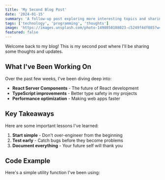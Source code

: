 ```yaml
---
title: 'My Second Blog Post'
date: '2024-01-15'
summary: 'A follow-up post exploring more interesting topics and sharing insights from my recent experiences.'
tags: ['technology', 'programming', 'thoughts']
image: 'https://images.unsplash.com/photo-1498050108023-c5249f4df085?w=600&h=400&fit=crop'
featured: false
---
```


Welcome back to my blog! This is my second post where I'll be sharing some thoughts and updates.

## What I've Been Working On

Over the past few weeks, I've been diving deep into:

- **React Server Components** - The future of React development
- **TypeScript improvements** - Better type safety in my projects
- **Performance optimization** - Making web apps faster

## Key Takeaways

Here are some important lessons I've learned:

1. **Start simple** - Don't over-engineer from the beginning
2. **Test early** - Catch bugs before they become problems
3. **Document everything** - Your future self will thank you

## Code Example

Here's a simple utility function I've been using:

